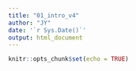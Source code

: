 ```yaml
---
title: "01_intro_v4"
author: "JY"
date: '`r Sys.Date()`'
output: html_document
---
```


```r
knitr::opts_chunk$set(echo = TRUE)
```